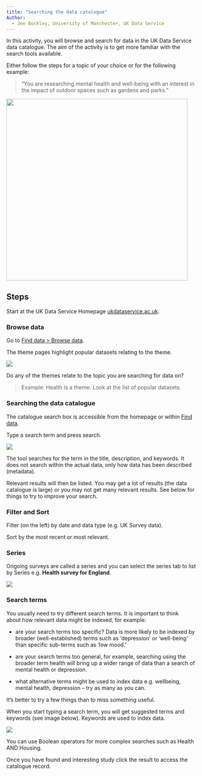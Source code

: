 ```yaml
---
title: "Searching the data catalogue"
Author: 
  - Jen Buckley, University of Manchester, UK Data Service
---
```


In this activity, you will browse and search for data in the UK Data Service data catalogue. The aim of the activity is to get more familiar with the search tools available.

Either follow the steps for a topic of your choice or for the following example:

> "You are researching mental health and well-being with an interest in the impact of outdoor spaces such as gardens and parks."

![](images/clipboard-2014153398.png){width="476"}

## Steps

Start at the UK Data Service Homepage [ukdataservice.ac.uk](http://ukdataservice.ac.uk/).

### Browse data

Go to [Find data \> Browse data](https://ukdataservice.ac.uk/find-data/browse/).

The theme pages highlight popular datasets relating to the theme.

![](images/clipboard-2620975144.png)

Do any of the themes relate to the topic you are searching for data on?   

> Example: Health is a theme. Look at the list of popular datasets.  

### Searching the data catalogue 

The catalogue search box is accessible from the homepage or within [Find data](https://ukdataservice.ac.uk/find-data/).  

Type a search term and press search. 

![](images/clipboard-1606502392.png)

The tool searches for the term in the title, description, and keywords. It does not search within the actual data, only how data has been described (metadata).    

Relevant results will then be listed. You may get a lot of results (the data catalogue is large) or you may not get many relevant results. See below for things to try to improve your search.  

### Filter and Sort 

Filter (on the left) by date and data type (e.g. UK Survey data).  

Sort by the most recent or most relevant.   

### Series  

Ongoing surveys are called a series and you can select the series tab to list by Series e.g. **Health survey for England**.

![](images/clipboard-268813136.png)

### Search terms  

You usually need to try different search terms. It is important to think about how relevant data might be indexed, for example:

-   are your search terms too specific? Data is more likely to be indexed by broader (well-established) terms such as 'depression' or 'well-being' than specific sub-terms such as 'low mood.' 

-   are your search terms too general, for example, searching using the broader term health will bring up a wider range of data than a search of mental health or depression.

-   what alternative terms might be used to index data e.g. wellbeing, mental health, depression – try as many as you can.

It’s better to try a few things than to miss something useful.  

When you start typing a search term, you will get suggested terms and keywords (see image below). Keywords are used to index data.

![](images/clipboard-83794459.png)

You can use Boolean operators for more complex searches such as Health AND Housing.  

Once you have found and interesting study click the result to access the catalogue record.  
